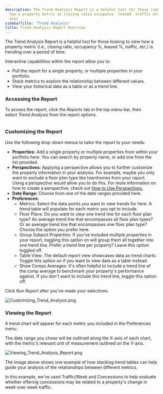```yaml
---
description: The Trend Analysis Report is a helpful tool for those looking to view
  how a property metric ie closing ratio occupancy  leased  traffic etc is trending
  over ...
sidebarTitle: "Trend Analysis"
title: Trend Analysis Report Overview
---
```


The Trend Analysis Report is a helpful tool for those looking to view how a property metric (i.e., closing ratio, occupancy %, leased %, traffic, etc.) is trending over a period of time. 


Interactive capabilities within the report allow you to:


+ Pull the report for a single property, or multiple properties in your portfolio.
+ Stack metrics to explore the relationship between different values.
+ View your historical data as a table or as a trend line.


### Accessing the Report


To access the report, click the *Reports* tab in the top menu bar, then select *Trend Analysis* from the report options. 


<Frame caption="Overview of customizable report options for property and research data.">
  <img src="/images/radix/f387ba8a59f910c38b77fa8364e803d4084856c2.png" alt="" />
</Frame>


### Customizing the Report


Use the following drop-down menus to tailor the report to your needs:


* **Properties:** Add a single property or multiple properties from within your portfolio here. You can search by property name, or add one from the list provided.
* **Perspectives:** Applying a perspective allows you to further customize the property information in your analysis. For example, maybe you only want to exclude a floor plan type like townhomes from your report. Using a perspective would allow you to do this. For more information on how to create a perspective, check out [How to Use Perspectives.](kb://article/zendesk:radix:7313516628749)
* **Date Range:** Choose from one of the date ranges provided here.
* **Preferences:** 
	+ Metrics: Select the data points you want to view trends for here. A trend table will populate for each metric you opt to include.
	+ Floor Plans: Do you want to view one trend line for each floor plan type? An average trend line that encompasses all floor plan types? Or an average trend line that encompasses one floor plan type? Choose the option you prefer here.
	+ Group Subject Properties: If you've included multiple properties in your report, toggling this option on will group them all together into one trend line. Prefer a trend line per property? Leave this option toggled off.
	+ Table View: The default report view showcases data as trend charts. Toggle this option on if you want to view data as a table instead.
	+ Show Comps Averages: It's often helpful to include a trend line of the comp average to benchmark your property's performance against. If you don't want to include this trend line, toggle this option off.


Click *Run Report* after you've made your selections. 


<Frame caption="Trend analysis report interface with property selection, date range, and metrics preferences.">
  <img src="/images/radix/43782b4ae5f3e8cc4f6d21e82ea3472bb4578279.png" alt="Customizing_Trend_Analysis.png" />
</Frame>


### Viewing the Report


A trend chart will appear for each metric you included in the Preferences menu. 


The date range you chose will be outlined along the X-axis of each chart, with the metric's relevant unit of measurement outlined on the Y-axis. 


<Frame caption="Trend analysis graphs showing traffic and concessions over time.">
  <img src="/images/radix/35d80024487edc59af5fd5b763b36f9ac0ea98f1.png" alt="Viewing_Trend_Analysis_Report.png" />
</Frame>


The image above shows one example of how stacking trend tables can help guide your analysis of the relationships between different metrics.


In this example, we've used Traffic/Week and Concessions to help evaluate whether offering concessions may be related to a property's change in week over week traffic.
